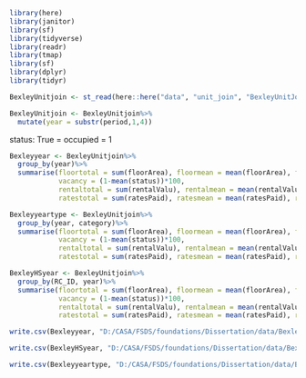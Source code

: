 
```{r}
library(here)
library(janitor)
library(sf)
library(tidyverse)
library(readr)
library(tmap)
library(sf)
library(dplyr)
library(tidyr)
```



```{r}
BexleyUnitjoin <- st_read(here::here("data", "unit_join", "BexleyUnitJoin.shp"))
```

```{r}
BexleyUnitjoin <- BexleyUnitjoin%>%
  mutate(year = substr(period,1,4))
```

status: True = occupied = 1
```{r}
Bexleyyear <- BexleyUnitjoin%>%
  group_by(year)%>%
  summarise(floortotal = sum(floorArea), floormean = mean(floorArea), floormedian = median(floorArea),
            vacancy = (1-mean(status))*100, 
            rentaltotal = sum(rentalValu), rentalmean = mean(rentalValu), rentalmedian = median(rentalValu),
            ratestotal = sum(ratesPaid), ratesmean = mean(ratesPaid), ratesmedian = median(ratesPaid))
```

```{r}
Bexleyyeartype <- BexleyUnitjoin%>%
  group_by(year, category)%>%
  summarise(floortotal = sum(floorArea), floormean = mean(floorArea), floormedian = median(floorArea),
            vacancy = (1-mean(status))*100, 
            rentaltotal = sum(rentalValu), rentalmean = mean(rentalValu), rentalmedian = median(rentalValu),
            ratestotal = sum(ratesPaid), ratesmean = mean(ratesPaid), ratesmedian = median(ratesPaid))
```


```{r}
BexleyHSyear <- BexleyUnitjoin%>%
  group_by(RC_ID, year)%>%
  summarise(floortotal = sum(floorArea), floormean = mean(floorArea), floormedian = median(floorArea),
            vacancy = (1-mean(status))*100, 
            rentaltotal = sum(rentalValu), rentalmean = mean(rentalValu), rentalmedian = median(rentalValu),
            ratestotal = sum(ratesPaid), ratesmean = mean(ratesPaid), ratesmedian = median(ratesPaid))
```


```{r}
write.csv(Bexleyyear, "D:/CASA/FSDS/foundations/Dissertation/data/Bexleyyear.csv")

write.csv(BexleyHSyear, "D:/CASA/FSDS/foundations/Dissertation/data/BexleyHSyear.csv")

write.csv(Bexleyyeartype, "D:/CASA/FSDS/foundations/Dissertation/data/Bexleyyeartype.csv")
```
